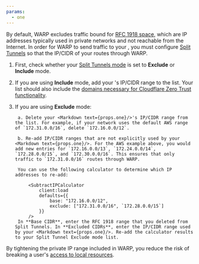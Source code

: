```yaml
---
params:
  - one
---
```



By default, WARP excludes traffic bound for [RFC 1918 space](https://datatracker.ietf.org/doc/html/rfc1918), which are IP addresses typically used in private networks and not reachable from the Internet. In order for WARP to send traffic to your <Markdown text={props.one}/>, you must configure [Split Tunnels](/cloudflare-one/connections/connect-devices/warp/configure-warp/route-traffic/split-tunnels/) so that the IP/CIDR of your <Markdown text={props.one}/> routes through WARP.

1. First, check whether your [Split Tunnels mode](/cloudflare-one/connections/connect-devices/warp/configure-warp/route-traffic/split-tunnels/#change-split-tunnels-mode) is set to **Exclude** or **Include** mode.
2. If you are using **Include** mode, add your <Markdown text={props.one}/>'s IP/CIDR range to the list. Your list should also include the [domains necessary for Cloudflare Zero Trust functionality](/cloudflare-one/connections/connect-devices/warp/configure-warp/route-traffic/split-tunnels/#cloudflare-zero-trust-domains).
3. If you are using **Exclude** mode:

		a. Delete your <Markdown text={props.one}/>'s IP/CIDR range from the list. For example, if your network uses the default AWS range of `172.31.0.0/16`, delete `172.16.0.0/12`.

		b. Re-add IP/CIDR ranges that are not explicitly used by your <Markdown text={props.one}/>. For the AWS example above, you would add new entries for `172.16.0.0/13`, `172.24.0.0/14`, `172.28.0.0/15`, and `172.30.0.0/16`. This ensures that only traffic to `172.31.0.0/16` routes through WARP.

		You can use the following calculator to determine which IP addresses to re-add:

			<SubtractIPCalculator
				client:load
				defaults={{
					base: "172.16.0.0/12",
					exclude: ["172.31.0.0/16", `172.28.0.0/15`]
				}}
			/>
		In **Base CIDR**, enter the RFC 1918 range that you deleted from Split Tunnels. In **Excluded CIDRs**, enter the IP/CIDR range used by your <Markdown text={props.one}/>. Re-add the calculator results to your Split Tunnel Exclude mode list.

By tightening the private IP range included in WARP, you reduce the risk of breaking a user's [access to local resources](/cloudflare-one/connections/connect-devices/warp/configure-warp/warp-settings/#allow-users-to-enable-local-network-exclusion).

